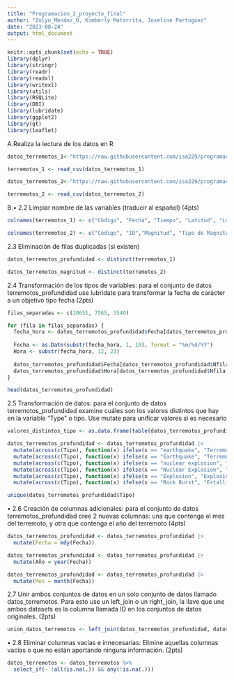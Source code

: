 ```yaml
---
title: "Programacion_2_proyecto_final"
author: "Zulyn_Mendez_O, Kimberly Matarrita, Joseline Portuguez"
date: "2023-08-24"
output: html_document
---
```


```r
knitr::opts_chunk$set(echo = TRUE)
library(dplyr)
library(stringr)
library(readr)
library(readxl) 
library(writexl) 
library(utils)
library(RSQLite) 
library(DBI)
library(lubridate)
library(ggplot2)
library(gt)
library(leaflet)
```

A.Realiza la lectura de los datos en R
```r
datos_terremotos_1<-"https://raw.githubusercontent.com/isa229/programacion_analisis_datos_ii/main/terremotos_profundidad.csv"
```


```r
terremotos_1 <- read_csv(datos_terremotos_1)
```

```r
datos_terremotos_2<-"https://raw.githubusercontent.com/isa229/programacion_analisis_datos_ii/main/terremotos_magnitud.csv"
```

```r
terremotos_2 <- read_csv(datos_terremotos_2)
```

B.• 2.2 Limpiar nombre de las variables (traducir al español) (4pts)

```r
colnames(terremotos_1) <- c("Código", "Fecha", "Tiempo", "Latitud", "Longitud", "Tipo", "Profundidad", "Error de Profundidad", "ID")

```


```r
colnames(terremotos_2) <- c("Código", "ID","Magnitud", "Tipo de Magnitud")
```

2.3 Eliminación de filas duplicadas (si existen)

```r
datos_terremotos_profundidad <- distinct(terremotos_1)
```


```r
datos_terremotos_magnitud <- distinct(terremotos_2)
```


2.4 Transformación de los tipos de variables: para el conjunto de datos terremotos_profundidad use
lubridate para transformar la fecha de carácter a un objetivo tipo fecha (2pts)

```r
filas_separadas <- c(20651, 7565, 3540)

for (fila in filas_separadas) {
  fecha_hora <- datos_terremotos_profundidad$Fecha[datos_terremotos_profundidad$Nfila == fila]
  
  Fecha <- as.Date(substr(fecha_hora, 1, 10), format = "%m/%d/%Y")
  Hora <- substr(fecha_hora, 12, 23)
  
  datos_terremotos_profundidad$Fecha[datos_terremotos_profundidad$Nfila == fila] <- Fecha
  datos_terremotos_profundidad$Hora[datos_terremotos_profundidad$Nfila == fila] <- Hora
}
```


```r
head(datos_terremotos_profundidad)
```

2.5 Transformación de datos: para el conjunto de datos terremotos_profundidad examine cuáles son los valores distintos que hay en la variable "Type" o tipo. Use mutate para unificar valores si es necesario 

```r
valores_distintos_tipo <- as.data.frame(table(datos_terremotos_profundidad$Tipo))
```

```r
datos_terremotos_profundidad <- datos_terremotos_profundidad |>
  mutate(across(c(Tipo), function(x) ifelse(x == "earthquake", "Terremoto", x))) |>
  mutate(across(c(Tipo), function(x) ifelse(x == "Earthquake", "Terremoto", x))) |>
  mutate(across(c(Tipo), function(x) ifelse(x == "nuclear explosion", "Explosión Nuclear", x))) |> 
  mutate(across(c(Tipo), function(x) ifelse(x == "Nuclear Explosion", "Explosión Nuclear", x))) |>
  mutate(across(c(Tipo), function(x) ifelse(x == "Explosion", "Explosión", x))) |>
  mutate(across(c(Tipo), function(x) ifelse(x == "Rock Burst", "Estallido de Roca", x)))
```


```r
unique(datos_terremotos_profundidad$Tipo) 
```

• 2.6 Creación de columnas adicionales: para el conjunto de datos terremotos_profundidad cree 2 nuevas columnas: una que contenga el mes del terremoto, y otra que contenga el año del terremoto (4pts)

```r

datos_terremotos_profundidad <- datos_terremotos_profundidad |> 
  mutate(Fecha = mdy(Fecha))

datos_terremotos_profundidad <- datos_terremotos_profundidad |>                     
  mutate(Año = year(Fecha))

datos_terremotos_profundidad <- datos_terremotos_profundidad |>                              
  mutate(Mes = month(Fecha))
```

2.7 Unir ambos conjuntos de datos en un solo conjunto de datos llamado datos_terremotos. Para esto use un left_join o un right_join, la llave que une ambos datasets es la columna llamada ID en los conjuntos de datos originales. (2pts)

```r
union_datos_terremotos <- left_join(datos_terremotos_profundidad, datos_terremotos_magnitud, by = "ID")
```

• 2.8 Eliminar columnas vacías e innecesarias: Elimine aquellas columnas vacías o que no están aportando ninguna información. (2pts)

```r
datos_terremotos <- datos_terremotos %>%
  select_if(~ !all(is.na(.)) && any(!is.na(.)))
```


